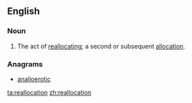 ==English==
===Noun===
{{en-noun}}
# The act of [[reallocate|reallocating]]; a second or subsequent [[allocation]].

===Anagrams===
* {{alphagram|aaceillnoort}} [[analloerotic#English|analloerotic]]
[[ta:reallocation]]
[[zh:reallocation]]